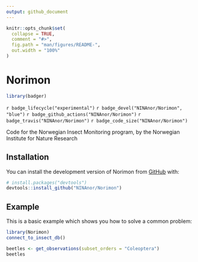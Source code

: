 ```yaml
---
output: github_document
---
```


<!-- README.md is generated from README.Rmd. Please edit that file -->

```r
knitr::opts_chunk$set(
  collapse = TRUE,
  comment = "#>",
  fig.path = "man/figures/README-",
  out.width = "100%"
)
```

# Norimon

<!-- badges: start -->
```r
library(badger)
```
`r badge_lifecycle("experimental")` 
`r badge_devel("NINAnor/Norimon", "blue")` 
`r badge_github_actions("NINAnor/Norimon")` 
`r badge_travis("NINAnor/Norimon")` 
`r badge_code_size("NINAnor/Norimon")`

<!-- badges: end -->

Code for the Norwegian Insect Monitoring program, by the Norwegian Institute for Nature Research

## Installation

You can install the development version of Norimon from [GitHub](https://github.com/) with:

``` r
# install.packages("devtools")
devtools::install_github("NINAnor/Norimon")
```

## Example

This is a basic example which shows you how to solve a common problem:

```r
library(Norimon)
connect_to_insect_db()
```


```r
beetles <- get_observations(subset_orders = "Coleoptera")
beetles

```
